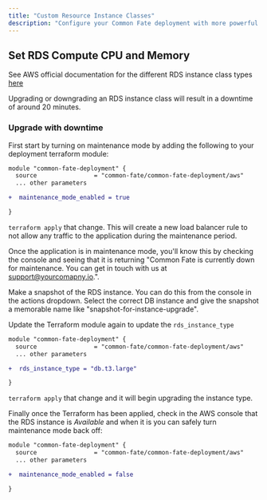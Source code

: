```yaml
---
title: "Custom Resource Instance Classes"
description: "Configure your Common Fate deployment with more powerful AWS Resources."
---
```




## Set RDS Compute CPU and Memory
See AWS official documentation for the different RDS instance class types [here](https://aws.amazon.com/rds/instance-types/)

Upgrading or downgrading an RDS instance class will result in a downtime of around 20 minutes.

### Upgrade with downtime

First start by turning on maintenance mode by adding the following to your deployment terraform module:

```diff
module "common-fate-deployment" {
  source                = "common-fate/common-fate-deployment/aws"
  ... other parameters

+  maintenance_mode_enabled = true

}

```
`terraform apply` that change. This will create a new load balancer rule to not allow any traffic to the application during the maintenance period.

Once the application is in maintenance mode, you'll know this by checking the console and seeing that it is returning "Common Fate is currently down for maintenance. You can get in touch with us at support@yourcomapny.io.".

Make a snapshot of the RDS instance. You can do this from the console in the actions dropdown. Select the correct DB instance and give the snapshot a memorable name like "snapshot-for-instance-upgrade".

Update the Terraform module again to update the `rds_instance_type`

```diff
module "common-fate-deployment" {
  source                = "common-fate/common-fate-deployment/aws"
  ... other parameters

+  rds_instance_type = "db.t3.large"

}

```
`terraform apply` that change and it will begin upgrading the instance type.


Finally once the Terraform has been applied, check in the AWS console that the RDS instance is *Available* and when it is you can safely turn maintenance mode back off:

```diff
module "common-fate-deployment" {
  source                = "common-fate/common-fate-deployment/aws"
  ... other parameters

+  maintenance_mode_enabled = false

}
